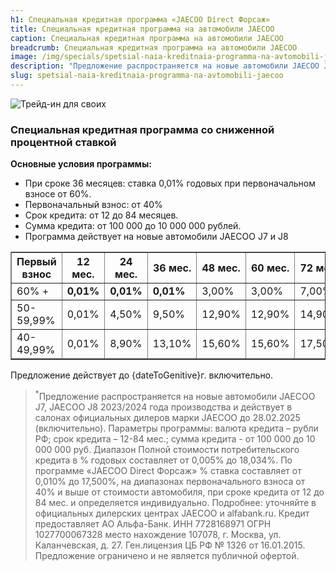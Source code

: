 ```yaml
---
h1: Специальная кредитная программа «JAECOO Direct Форсаж»
title: Специальная кредитная программа на автомобили JAECOO
caption: Специальная кредитная программа на автомобили JAECOO
breadcrumb: Специальная кредитная программа на автомобили JAECOO
image: /img/specials/spetsial-naia-kreditnaia-programma-na-avtomobili-jaecoo/thumb.webp
description: "Предложение распространяется на новые автомобили JAECOO J7, JAECOO J8 2023/2024 года производства и действует в салонах официальных дилеров марки JAECOO до 28.02.2025 (включительно)."
slug: spetsial-naia-kreditnaia-programma-na-avtomobili-jaecoo
---
```



<picture>
	<source media="(min-width: 640px)" srcset="/img/specials/spetsial-naia-kreditnaia-programma-na-avtomobili-jaecoo/banner.webp" />
	<source media="(min-width: 320px)" srcset="/img/specials/spetsial-naia-kreditnaia-programma-na-avtomobili-jaecoo/thumb.webp" />
	<img src="/img/specials/spetsial-naia-kreditnaia-programma-na-avtomobili-jaecoo/banner.webp" class="w-full mb-10" alt="Трейд-ин для своих" />
</picture>

### **Специальная кредитная программа со сниженной процентной ставкой**

**Основные условия программы:**

<ul class="list-disc pl-5">
	<li>При сроке 36 месяцев: ставка 0,01% годовых при первоначальном взносе от 60%.</li>
	<li>Первоначальный взнос: от 40%</li>
	<li>Срок кредита: от 12 до 84 месяцев.</li>
	<li>Сумма кредита: от 100 000 до 10 000 000 рублей.</li>
	<li>Программа действует на новые автомобили JAECOO J7 и J8</li>
</ul>

<div class="overflow-auto min-w-full mt-14 mb-14">
	<table border="1" class="min-w-full w-full">
		<thead>
			<tr>
				<th>Первый взнос</th>
				<th><strong>12 мес.</strong></th>
				<th><strong>24 мес.</strong></th>
				<th><strong>36 мес.</strong></th>
				<th>48 мес.</th>
				<th>60 мес.</th>
				<th>72 мес.</th>
				<th>84 мес.</th>
			</tr>
		</thead>
		<tbody>
			<tr>
				<td>60% +</td>
				<td><strong>0,01%</strong></td>
				<td><strong>0,01%</strong></td>
				<td><strong>0,01%</strong></td>
				<td>3,00%</td>
				<td>3,00%</td>
				<td>7,00%</td>
				<td>7,00%</td>
			</tr>
			<tr>
				<td>50-59,99%</td>
				<td>0,01%</td>
				<td>4,50%</td>
				<td>9,50%</td>
				<td>12,90%</td>
				<td>12,90%</td>
				<td>14,90%</td>
				<td>14,90%</td>
			</tr>
			<tr>
				<td>40-49,99%</td>
				<td>0,01%</td>
				<td>8,90%</td>
				<td>13,10%</td>
				<td>15,60%</td>
				<td>15,60%</td>
				<td>17,50%</td>
				<td>17,50%</td>
			</tr>
		</tbody>
	</table>
</div>

Предложение действует до {dateToGenitive}г. включительно.

<SpecialSalonsInfo title='Воспользоваться предложением' dataTitle='Воспользоваться предложением. Специальная кредитная программа «JAECOO Direct Форсаж»' dataFormName="Воспользоваться предложением. Специальная кредитная программа «JAECOO Direct Форсаж»" />

> <sup>*</sup>Предложение распространяется на новые автомобили JAECOO J7, JAECOO J8 2023/2024 года производства и действует в салонах официальных дилеров марки JAECOO до 28.02.2025 (включительно). Параметры программы: валюта кредита – рубли РФ; срок кредита – 12-84 мес.; сумма кредита - от 100 000 до 10 000 000 руб. Диапазон Полной стоимости потребительского кредита в % годовых составляет от 0,005% до 18,034%. По программе «JAECOO Direct Форсаж» % ставка составляет от 0,010% до 17,500%, на диапазонах первоначального взноса от 40% и выше от стоимости автомобиля, при сроке кредита от 12 до 84 мес. и определяется индивидуально. Подробнее: уточняйте в официальных дилерских центрах JAECOO и alfabank.ru. Кредит предоставляет АО Альфа-Банк. ИНН 7728168971 ОГРН 1027700067328 место нахождение 107078, г. Москва, ул. Каланчевская, д. 27. Ген.лицензия ЦБ РФ № 1326 от 16.01.2015. Предложение ограничено и не является публичной офертой.